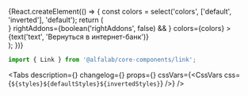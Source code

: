 




<Meta
    title='Компоненты/Link'
    component={Link}
/>


<!-- Canvas -->

<Story name='Link'>
    {React.createElement(() => {
        const colors = select('colors', ['default', 'inverted'], 'default');
        return (
            <div style={{
                backgroundColor: colors === 'inverted' ? 'var(--color-light-bg-primary-inverted)' : 'transparent',
                padding: '8px',
                position: 'absolute',
                top: 0,
                left: 0,
                right: 0,
                bottom: 0,
            }}>
                <Typography.Text view='primary-medium'>
                    <Link
                        view={select('view', VIEWS, 'primary')}
                        pseudo={boolean('pseudo', false)}
                        href={text('href', '')}
                        leftAddons={boolean('leftAddons', false) && <StarMIcon />}
                        rightAddons={boolean('rightAddons', false) && <StarMIcon />}
                        colors={colors}
                    >
                        {text('text', 'Вернуться в интернет-банк')}
                    </Link>
                </Typography.Text>
            </div>
        );
    })}
</Story>


<!-- Docs -->

<ComponentHeader
    name='Link'
    version={version}
    package='@alfalab/core-components/link'
    stage={3}
/>

```jsx
import { Link } from '@alfalab/core-components/link';
```

<Tabs
    description={<Description />}
    changelog={<Changelog />}
    props={<Props of={Link} />}
    cssVars={<CssVars css={`${styles}${defaultStyles}${invertedStyles}`} />}
/>

